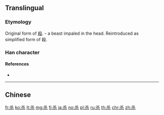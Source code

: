 {{character info/new}}
{{also|殺}}
==Translingual==

===Etymology===
Original form of [[殺]]. {{liushu|p}} - a beast impaled in the head.
Reintroduced as simplified form of 殺.

===Han character===
{{Han char|rn=75|rad=木|as=02|sn=6|four=|canj=KD,XKD|ids=⿱㐅木}}

====References====
* {{Han ref|kx=0510.181|hdz=21155.030|uh=6740|ud=26432}}

----

==Chinese==
{{zh-see|殺}}

[[fr:杀]]
[[ko:杀]]
[[lt:杀]]
[[mg:杀]]
[[fj:杀]]
[[ja:杀]]
[[no:杀]]
[[pl:杀]]
[[ru:杀]]
[[th:杀]]
[[chr:杀]]
[[zh:杀]]